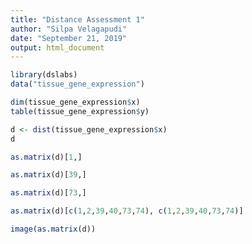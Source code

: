 ```yaml
---
title: "Distance Assessment 1"
author: "Silpa Velagapudi"
date: "September 21, 2019"
output: html_document
---
```

```r
library(dslabs)
data("tissue_gene_expression")
```

```r
dim(tissue_gene_expression$x)
table(tissue_gene_expression$y)
```




```r
d <- dist(tissue_gene_expression$x)
d
```

```r
as.matrix(d)[1,]
```

```r
as.matrix(d)[39,]
```

```r
as.matrix(d)[73,]
```

```r
as.matrix(d)[c(1,2,39,40,73,74), c(1,2,39,40,73,74)]
```

```r
image(as.matrix(d))
```



